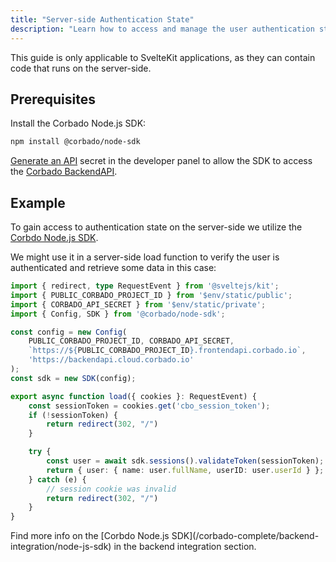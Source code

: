 ```yaml
---
title: "Server-side Authentication State"
description: "Learn how to access and manage the user authentication state on the server-side in your SvelteKit application."
---
```


<Info>
    This guide is only applicable to SvelteKit applications, as they can contain code that runs on the server-side.
</Info>

## Prerequisites

Install the Corbado Node.js SDK:

```bash
npm install @corbado/node-sdk
```

[Generate an API](https://app.corbado.com/settings/api-secrets) secret in the developer panel
to allow the SDK to access the [Corbado BackendAPI](/corbado-complete/overview/corbado-api-structure/backend-api).

## Example

To gain access to authentication state on the server-side we utilize the [Corbdo Node.js SDK](/corbado-complete/backend-integration/node-js-sdk).

We might use it in a server-side load function to verify the user is authenticated and retrieve some data in this case:

```ts routes/profile/+page.server.ts
import { redirect, type RequestEvent } from '@sveltejs/kit';
import { PUBLIC_CORBADO_PROJECT_ID } from '$env/static/public';
import { CORBADO_API_SECRET } from '$env/static/private';
import { Config, SDK } from '@corbado/node-sdk';

const config = new Config(
    PUBLIC_CORBADO_PROJECT_ID, CORBADO_API_SECRET,
    `https://${PUBLIC_CORBADO_PROJECT_ID}.frontendapi.corbado.io`,
    'https://backendapi.cloud.corbado.io'
);
const sdk = new SDK(config);

export async function load({ cookies }: RequestEvent) {
    const sessionToken = cookies.get('cbo_session_token');
    if (!sessionToken) {
        return redirect(302, "/")
    }

    try {
        const user = await sdk.sessions().validateToken(sessionToken);
        return { user: { name: user.fullName, userID: user.userId } };
    } catch (e) {
        // session cookie was invalid
        return redirect(302, "/")
    }
}
```

<Note>
    Find more info on the [Corbdo Node.js SDK](/corbado-complete/backend-integration/node-js-sdk) in the backend integration section.
</Note>
